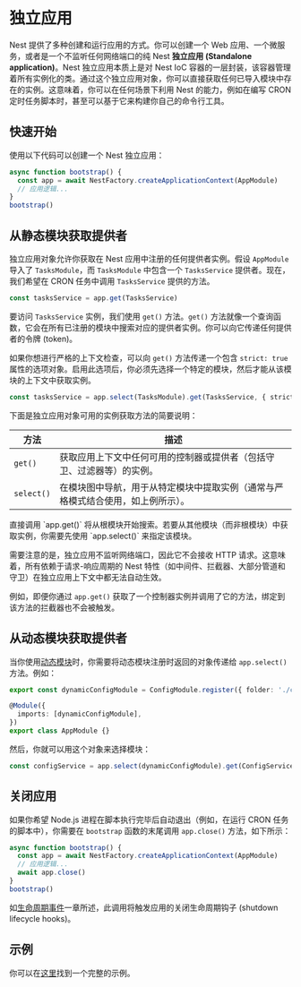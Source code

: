# 独立应用

Nest 提供了多种创建和运行应用的方式。你可以创建一个 Web 应用、一个微服务，或者是一个不监听任何网络端口的纯 Nest **独立应用 (Standalone application)**。Nest 独立应用本质上是对 Nest IoC 容器的一层封装，该容器管理着所有实例化的类。通过这个独立应用对象，你可以直接获取任何已导入模块中存在的实例。这意味着，你可以在任何场景下利用 Nest 的能力，例如在编写 CRON 定时任务脚本时，甚至可以基于它来构建你自己的命令行工具。

## 快速开始

使用以下代码可以创建一个 Nest 独立应用：

```ts
async function bootstrap() {
  const app = await NestFactory.createApplicationContext(AppModule)
  // 应用逻辑...
}
bootstrap()
```

## 从静态模块获取提供者

独立应用对象允许你获取在 Nest 应用中注册的任何提供者实例。假设 `AppModule` 导入了 `TasksModule`，而 `TasksModule` 中包含一个 `TasksService` 提供者。现在，我们希望在 CRON 任务中调用 `TasksService` 提供的方法。

```ts
const tasksService = app.get(TasksService)
```

要访问 `TasksService` 实例，我们使用 `get()` 方法。`get()` 方法就像一个查询函数，它会在所有已注册的模块中搜索对应的提供者实例。你可以向它传递任何提供者的令牌 (token)。

如果你想进行严格的上下文检查，可以向 `get()` 方法传递一个包含 `strict: true` 属性的选项对象。启用此选项后，你必须先选择一个特定的模块，然后才能从该模块的上下文中获取实例。

```ts
const tasksService = app.select(TasksModule).get(TasksService, { strict: true })
```

下面是独立应用对象可用的实例获取方法的简要说明：

| 方法       | 描述                                                                             |
| ---------- | -------------------------------------------------------------------------------- |
| `get()`    | 获取应用上下文中任何可用的控制器或提供者（包括守卫、过滤器等）的实例。           |
| `select()` | 在模块图中导航，用于从特定模块中提取实例（通常与严格模式结合使用，如上例所示）。 |

<CalloutInfo>
  直接调用 `app.get()` 将从根模块开始搜索。若要从其他模块（而非根模块）中获取实例，你需要先使用
  `app.select()` 来指定该模块。
</CalloutInfo>

需要注意的是，独立应用不监听网络端口，因此它不会接收 HTTP 请求。这意味着，所有依赖于请求-响应周期的 Nest 特性（如中间件、拦截器、大部分管道和守卫）在独立应用上下文中都无法自动生效。

例如，即便你通过 `app.get()` 获取了一个控制器实例并调用了它的方法，绑定到该方法的拦截器也不会被触发。

## 从动态模块获取提供者

当你使用[动态模块](/fundamentals/dynamic-modules)时，你需要将动态模块注册时返回的对象传递给 `app.select()` 方法。例如：

```ts
export const dynamicConfigModule = ConfigModule.register({ folder: './config' })

@Module({
  imports: [dynamicConfigModule],
})
export class AppModule {}
```

然后，你就可以用这个对象来选择模块：

```ts
const configService = app.select(dynamicConfigModule).get(ConfigService, { strict: true })
```

## 关闭应用

如果你希望 Node.js 进程在脚本执行完毕后自动退出（例如，在运行 CRON 任务的脚本中），你需要在 `bootstrap` 函数的末尾调用 `app.close()` 方法，如下所示：

```ts
async function bootstrap() {
  const app = await NestFactory.createApplicationContext(AppModule)
  // 应用逻辑...
  await app.close()
}
bootstrap()
```

如[生命周期事件](/fundamentals/lifecycle-events)一章所述，此调用将触发应用的关闭生命周期钩子 (shutdown lifecycle hooks)。

## 示例

你可以在[这里](https://github.com/nestjs/nest/tree/master/sample/18-context)找到一个完整的示例。

